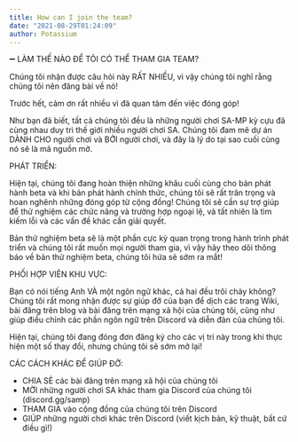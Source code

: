 ```yaml
---
title: How can I join the team?
date: "2021-08-29T01:24:09"
author: Potassium
---
```


➖ LÀM THẾ NÀO ĐỂ TÔI CÓ THỂ THAM GIA TEAM?

Chúng tôi nhận được câu hỏi này RẤT NHIỀU, vì vậy chúng tôi nghĩ rằng chúng tôi nên đăng bài về nó!

Trước hết, cảm ơn rất nhiều vì đã quan tâm đến việc đóng góp!

Như bạn đã biết, tất cả chúng tôi đều là những người chơi SA-MP kỳ cựu đã cùng nhau duy trì thế giới nhiều người chơi SA. Chúng tôi đam mê dự án DÀNH CHO người chơi và BỞI người chơi, và đây là lý do tại sao cuối cùng nó sẽ là mã nguồn mở.

PHÁT TRIỂN:

Hiện tại, chúng tôi đang hoàn thiện những khâu cuối cùng cho bản phát hành beta và khi bản phát hành chính thức, chúng tôi sẽ rất trân trọng và hoan nghênh những đóng góp từ cộng đồng! Chúng tôi sẽ cần sự trợ giúp để thử nghiệm các chức năng và trường hợp ngoại lệ, và tất nhiên là tìm kiếm lỗi và các vấn đề khác cần giải quyết.

Bản thử nghiệm beta sẽ là một phần cực kỳ quan trọng trong hành trình phát triển và chúng tôi rất muốn mọi người tham gia, vì vậy hãy theo dõi thông báo về bản thử nghiệm beta, chúng tôi hứa sẽ sớm ra mắt!

PHỐI HỢP VIÊN KHU VỰC:

Bạn có nói tiếng Anh VÀ một ngôn ngữ khác, cả hai đều trôi chảy không? Chúng tôi rất mong nhận được sự giúp đỡ của bạn để dịch các trang Wiki, bài đăng trên blog và bài đăng trên mạng xã hội của chúng tôi, cũng như giúp điều chỉnh các phần ngôn ngữ trên Discord và diễn đàn của chúng tôi.

Hiện tại, chúng tôi đang đóng đơn đăng ký cho các vị trí này trong khi thực hiện một số thay đổi, nhưng chúng tôi sẽ sớm mở lại!

CÁC CÁCH KHÁC ĐỂ GIÚP ĐỠ:

- CHIA SẺ các bài đăng trên mạng xã hội của chúng tôi
- MỜI những người chơi SA khác tham gia Discord của chúng tôi (discord.gg/samp)
- THAM GIA vào cộng đồng của chúng tôi trên Discord
- GIÚP những người chơi khác trên Discord (viết kịch bản, kỹ thuật, bất cứ điều gì!)